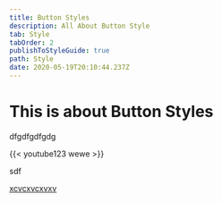 ```yaml
---
title: Button Styles
description: All About Button Style
tab: Style
tabOrder: 2
publishToStyleGuide: true
path: Style
date: 2020-05-19T20:10:44.237Z
---
```

# This is about Button Styles

<Testimonial image="/assets/btn.jpg" attribution="">
  dfgdfgdfgdg</Testimonial>

<CallToAction url="" align="center" bgColor="undefined"></CallToAction>

{{< youtube123 wewe >}}

<CallToAction url="sdf" align="center" bgColor="rebeccapurple">sdf</CallToAction>

[xcvcxvcxvxv](sdf)